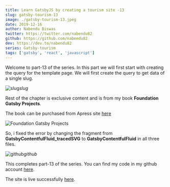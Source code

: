 ```yaml
---
title: Learn GatsbyJS by creating a tourism site -13
slug: gatsby-tourism-13
image: ./gatsby-tourism-13.jpeg
date: 2019-12-16
author: Nabendu Biswas
twitter: https://twitter.com/nabendu82
github: https://github.com/nabendu82
dev: https://dev.to/nabendu82
series: Gatsby-tourism
tags: ['gatsby', 'react', 'javascript']
---
```


Welcome to part-13 of the series. In this part we will first start with creating the query for the template page. We will first create the query to get data of a single slug.

![slug](https://ik.imagekit.io/thewebdev/GatsbyTourism/13/1_LmYgBqpit.png)*slug*

Rest of the chapter is exclusive content and is from my book **Foundation Gatsby Projects**.

The book can be purchased from Apress site <a href="https://www.apress.com/in/book/9781484265574" target="_blank" rel="noopener noreferrer">here</a>




<div className={styles.image__small}>

![Foundation Gatsby Projects](https://res.cloudinary.com/dxkxvfo2o/image/upload/v1609570264/Foundation_Gatsby_zilffx.jpg)

</div>

So, i fixed the error by changing the fragment from **GatsbyContentfulFluid_tracedSVG** to **GatsbyContentfulFluid** in all three files.

![github](https://ik.imagekit.io/thewebdev/GatsbyTourism/13/14_G2Xp3ApSE1.png)*github*

This completes part-13 of the series. You can find my code in my github account [here](https://github.com/nabendu82/gatsbyTourism).

The site is live successfully [here](https://amazinghampi.netlify.com/).


